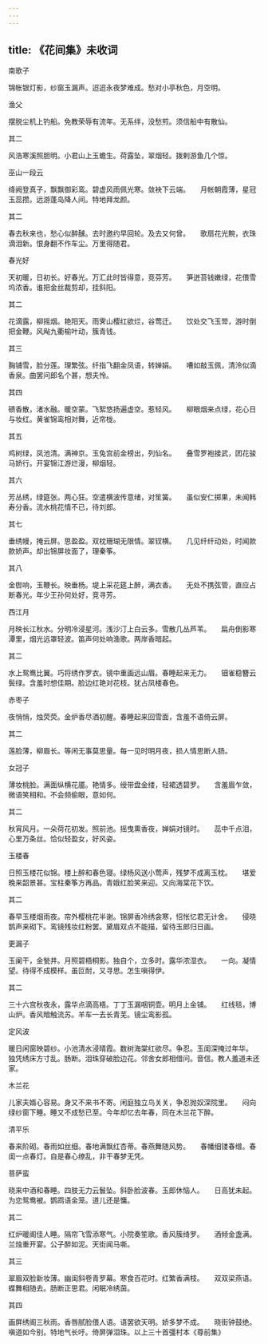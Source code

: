 ```yaml
---
---
---
```

title: 《花间集》未收词
---




南歌子


锦帐银灯影，纱窗玉漏声。迢迢永夜梦难成。愁对小亭秋色，月空明。





渔父


摆脱尘机上钓船。免教荣辱有流年。无系绊，没愁煎。须信船中有散仙。





其二


风浩寒溪照胆明。小君山上玉蟾生。荷露坠，翠烟轻。拨剌游鱼几个惊。





巫山一段云


绛阙登真子，飘飘御彩鸾。碧虚风雨佩光寒。敛袂下云端。　　月帐朝霞薄，星冠玉蕊攒。远游蓬岛降人间。特地拜龙颜。





其二


春去秋来也，愁心似醉醺。去时邀约早回轮。及去又何曾。　　歌扇花光黦，衣珠滴泪新。恨身翻不作车尘。万里得随君。





春光好


天初暖，日初长。好春光。万汇此时皆得意，竞芬芳。　　笋迸苔钱嫩绿，花偎雪坞浓香。谁把金丝裁剪却，挂斜阳。





其二


花滴露，柳摇烟。艳阳天。雨霁山樱红欲烂，谷莺迁。　　饮处交飞玉斝，游时倒把金鞭。风飐九衢榆叶动，簇青钱。





其三


胸铺雪，脸分莲。理繁弦。纤指飞翻金凤语，转婵娟。　　嘈如敲玉佩，清泠似滴香泉。曲罢问郎名个甚，想夫怜。





其四


碛香散，渚水融。暖空蒙。飞絮悠扬遍虚空。惹轻风。　　柳眼烟来点绿，花心日与妆红。黄雀锦鸾相对舞，近帘栊。





其五


鸡树绿，凤池清。满神京。玉兔宫前金榜出，列仙名。　　叠雪罗袍接武，团花骏马娇行。开宴锦江游烂漫，柳烟轻。





其六


芳丛绣，绿筵张。两心狂。空遣横波传意绪，对笙簧。　　虽似安仁掷果，未闻韩寿分香。流水桃花情不已，待刘郎。





其七


垂绣幔，掩云屏。思盈盈。双枕珊瑚无限情。翠钗横。　　几见纤纤动处，时闻款款娇声。却出锦屏妆面了，理秦筝。





其八


金辔响，玉鞭长。映垂杨。堤上采花筵上醉，满衣香。　　无处不携弦管，直应占断春光。年少王孙何处好，竞寻芳。





西江月


月映长江秋水。分明冷浸星河。浅沙汀上白云多。雪散几丛芦苇。　　扁舟倒影寒潭里，烟光远罩轻波。笛声何处响渔歌。两岸香暗起。





其二


水上鸳鸯比翼。巧将绣作罗衣。镜中重画远山眉。春睡起来无力。　　钿雀稳簪云鬓绿。含羞时想佳期。脸边红艳对花枝。犹占凤楼春色。





赤枣子


夜悄悄，烛荧荧。金炉香尽酒初醒。春睡起来回雪面，含羞不语倚云屏。





其二


莲脸薄，柳眉长。等闲无事莫思量。每一见时明月夜，损人情思断人肠。





女冠子


薄妆桃脸。满面纵横花靥。艳情多。绶带盘金缕，轻裙透碧罗。　　含羞眉乍敛，微语笑相和。不会频偷眼，意如何。





其二


秋宵风月。一朵荷花初发。照前池。摇曳熏香夜，婵娟对镜时。　　蕊中千点泪，心里万条丝。恰似轻盈女，好风姿。





玉楼春


日照玉楼花似锦。楼上醉和春色寝。绿杨风送小莺声，残梦不成离玉枕。　　堪爱晚来韶景甚。宝柱秦筝方再品。青娥红脸笑来迎。又向海棠花下饮。





其二


春早玉楼烟雨夜。帘外樱桃花半谢。锦屏香冷绣衾寒，怊怅忆君无计舍。　　侵晓鹊声来砌下。鸾镜残妆红粉罢。黛眉双点不能描，留待玉郎归日画。





更漏子


玉阑干，金甃井。月照碧梧桐影。独自个，立多时。露华浓湿衣。　　一向。凝情望。待得不成模样。虽叵耐，又寻思。怎生嗔得伊。





其二


三十六宫秋夜永，露华点滴高梧。丁丁玉漏咽铜壶。明月上金铺。　　红线毯，博山炉。香风暗触流苏。羊车一去长青芜。镜尘鸾影孤。





定风波


暖日闲窗映碧纱。小池清水浸晴霞。数树海棠红欲尽。争忍。玉闺深掩过年华。　　独凭绣床方寸乱。肠断。泪珠穿破脸边花。邻舍女郎相借问。音信。教人羞道未还家。





木兰花


儿家夫婿心容易。身又不来书不寄。闲庭独立鸟关关，争忍抛奴深院里。　　闷向绿纱窗下睡。睡又不成愁已至。今年却忆去年春，同在木兰花下醉。





清平乐


春来阶砌。春雨如丝细。春地满飘红杏蒂。春燕舞随风势。　　春幡细镂春缯。春闺一点春灯。自是春心缭乱，非干春梦无凭。





菩萨蛮


晓来中酒和春睡。四肢无力云鬟坠。斜卧脸波春。玉郎休恼人。　　日高犹未起。为恋鸳鸯被。鹦鹉语金笼。道儿还是慵。





其二


红炉暖阁佳人睡。隔帘飞雪添寒气。小院奏笙歌。香风簇绮罗。　　酒倾金盏满。兰烛重开宴。公子醉如泥。天街闻马嘶。





其三


翠眉双脸新妆薄。幽闺斜卷青罗幕。寒食百花时。红繁香满枝。　　双双梁燕语。蝶舞相随去。肠断正思君。闲眠冷绣茵。





其四


画屏绣阁三秋雨。香唇腻脸偎人语。语罢欲天明。娇多梦不成。　　晓街钟鼓绝。嗔道如今别。特地气长吁。倚屏弹泪珠。以上三十首彊村本《尊前集》